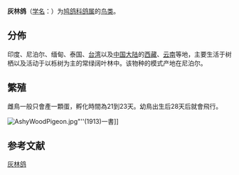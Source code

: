 {{Speciesbox
| image = Ashy Wood Pigeon Kedarnath Musk Deer Sanctuary Chamoli Uttarakhand India 25.11.2015.jpg
| image_caption = 攝於 [[India|印度]].
| status = LC
| status_system = IUCN3.1
| status_ref = <ref>{{IUCN|id=22690168 |title=''Columba pulchricollis'' |assessor=BirdLife International |assessor-link=BirdLife International |version=2013.2 |year=2012 |accessdate=26 November 2013}}</ref>
| taxon = Columba pulchricollis
| authority = [[Blyth|Blyth]], 1846
}}

'''灰林鸽'''（[[学名|学名]]：{{lang|la|''Columba pulchricollis''}}）为[[鸠鸽科|鸠鸽科]][[鸽属|鸽属]]的[[鸟类|鸟类]]。
==分佈==
印度、尼泊尔、缅甸、泰国、[[台湾|台湾]]以及[[中国大陆|中国大陆]]的[[西藏|西藏]]、[[云南|云南]]等地，主要生活于树栖以及活动于以栎树为主的常绿阔叶林中。该物种的模式产地在尼泊尔。{{r|id2037}}
==繁殖==
雌鳥一般只會產一顆蛋，孵化時間為21到23天。幼鳥出生后28天后就會飛行。

[[File:AshyWoodPigeon.jpg|thumb]]"''(1913)一書]]

== 参考文献 ==
{{reflist|refs=
<ref name=id2037>{{cite web| url =http://www.bioinfo.cn/db05/BjdwSpecies.php?action=view&id=2037| title =灰林鸽| work =《中国动物物种编目数据库》| publisher =中国科学院微生物研究所| author =中国科学院动物研究所| accessdate =2009-04-04| deadurl =yes| archiveurl =https://web.archive.org/web/20160305030124/http://www.bioinfo.cn/db05/BjdwSpecies.php?action=view&id=2037| archivedate =2016-03-05}}</ref>
}}
{{Taxonbar|from=Q367075}}

[[Category:鸽属|灰林鸽]]


{{鸟类小作品}}